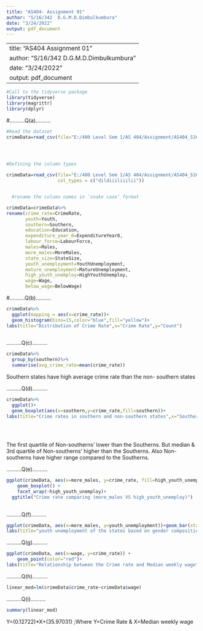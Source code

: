 ---
title: "AS404- Assignment 01"
author: "S/16/342  D.G.M.D.Dimbulkumbura"
date: "3/24/2022"
output: pdf_document
---
---
title: "AS404 Assignment 01"
author: "S/16/342  D.G.M.D.Dimbulkumbura"
date: "3/24/2022"
output: pdf_document
---
```{r}
#Call to the tidyverse package
library(tidyverse)
library(magrittr)
library(dplyr)
```


#..........Q(a)..........
```{r}


#Read the dataset
crimeData=read_csv(file="E:/400 Level Sem 1/AS 404/Assignment/AS404_S16_342/crimeData.csv")



  
#Defining the column types

crimeData=read_csv(file="E:/400 Level Sem 1/AS 404/Assignment/AS404_S16_342/crimeData.csv",
                   col_types = c("dildiiiliiilii"))


  #rename the column names in ‘snake case’ format

crimeData=crimeData%>%
rename(crime_rate=CrimeRate,
       youth=Youth,
       southern=Southern,
       education=Education,
       expenditure_year_0=ExpenditureYear0,
       labour_force=LabourForce,
       males=Males,
       more_males=MoreMales,
       state_size=StateSize,
       youth_unemployment=YouthUnemployment,
       mature_unemployment=MatureUnemployment,
       high_youth_unemploy=HighYouthUnemploy,
       wage=Wage,
       below_wage=BelowWage)

```
#..........Q(b)..........

```{r}
crimeData%>%
  ggplot(mapping = aes(x=crime_rate))+
  geom_histogram(bins=15,color="blue",fill="yellow")+
labs(title="Distribution of Crime Rate",x="Crime Rate",y="Count")
  

```

..........Q(c)..........

```{r}
crimeData%>%
  group_by(southern)%>%
  summarise(avg_crime_rate=mean(crime_rate))


```

Southern states have high average crime rate than the non- southern states


..........Q(d)..........

```{r}
crimeData%>%
  ggplot()+
  geom_boxplot(aes(x=southern,y=crime_rate,fill=southern))+
labs(title="Crime rates in southern and non-southern states",x="Southern / Non-Southern",y="Crime Rate")
  
  
  
```
The first quartile of Non-southerns' lower than the Southerns. But median & 3rd quartile of Non-southerns' higher than the Southerns. Also Non-southerns have higher range compared to the Southerns.

..........Q(e)..........

```{r}
ggplot(crimeData, aes(x=more_males, y=crime_rate, fill=high_youth_unemploy)) + 
    geom_boxplot() +
    facet_wrap(~high_youth_unemploy)+
  ggtitle("Crime rate comparing (more_males VS high_youth_unemploy)")
  
```

..........Q(f)..........

```{r}
ggplot(crimeData, aes(x=more_males, y=youth_unemployment))+geom_bar(stat="identity",fill="blue")+
labs(title="youth unemployment of the states based on gender composition",x="Number of Males > Number of Females",y="Youth unemployment")
```

..........Q(g)..........

```{r}
ggplot(crimeData, aes(x=wage, y=crime_rate)) + 
    geom_point(color="red")+
labs(title="Relationship between the Crime rate and Median weekly wage",x="Median weekly wage",y="Crime Rate")
```
  
..........Q(h)..........  
       
```{r}
linear_mod=lm(crimeData$crime_rate~crimeData$wage)
```
    

..........Q(i)..........
    
```{r}
summary(linear_mod)
```
    
Y=(0.12722)*X+(35.97031) ;Where Y=Crime Rate & X=Median weekly wage  
